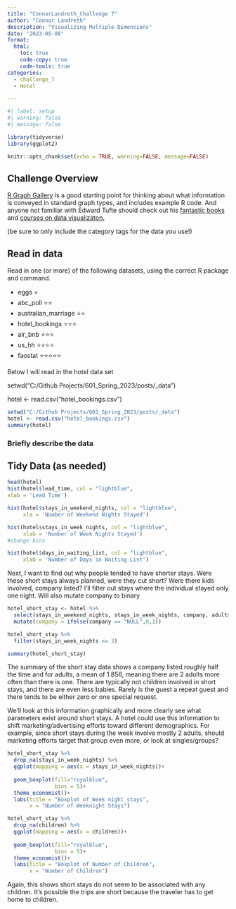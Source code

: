 ```yaml
---
title: "ConnorLandreth_Challenge 7"
author: "Connor Landreth"
description: "Visualizing Multiple Dimensions"
date: "2023-05-08"
format:
  html:
    toc: true
    code-copy: true
    code-tools: true
categories:
  - challenge_7
  - Hotel

---
```


```r
#| label: setup
#| warning: false
#| message: false

library(tidyverse)
library(ggplot2)

knitr::opts_chunk$set(echo = TRUE, warning=FALSE, message=FALSE)
```

## Challenge Overview

[R Graph Gallery](https://r-graph-gallery.com/) is a good starting point for thinking about what information is conveyed in standard graph types, and includes example R code. And anyone not familiar with Edward Tufte should check out his [fantastic books](https://www.edwardtufte.com/tufte/books_vdqi) and [courses on data visualizaton.](https://www.edwardtufte.com/tufte/courses)

(be sure to only include the category tags for the data you use!)

## Read in data

Read in one (or more) of the following datasets, using the correct R package and command.

  - eggs ⭐
  - abc_poll ⭐⭐
  - australian_marriage ⭐⭐
  - hotel_bookings ⭐⭐⭐
  - air_bnb  ⭐⭐⭐
  - us_hh ⭐⭐⭐⭐
  - faostat ⭐⭐⭐⭐⭐
  
  Below I will read in the hotel data set
  
setwd("C:/Github Projects/601_Spring_2023/posts/_data")

hotel <- read.csv("hotel_bookings.csv")


```r
setwd("C:/Github Projects/601_Spring_2023/posts/_data")
hotel <- read.csv("hotel_bookings.csv")
summary(hotel)
```

### Briefly describe the data

## Tidy Data (as needed)


```r
head(hotel)
hist(hotel$lead_time, col = "lightblue",
xlab = 'Lead Time')

```



```r
hist(hotel$stays_in_weekend_nights, col = "lightblue",
     xla = 'Number of Weekend Nights Stayed')
```

```r
hist(hotel$stays_in_week_nights, col = "lightblue",
     xlab = 'Number of Week Nights Stayed')
#change bins

```

```r
hist(hotel$days_in_waiting_list, col = "lightblue",
     xlab = 'Number of Days in Waiting List')

```

Next, I want to find out why people tended to have shorter stays. Were these short stays always planned, were they cut short? Were there kids involved, company listed? I'll filter out stays where the individual stayed only one night. Will also mutate company to binary
```r
hotel_short_stay <- hotel %>% 
  select(stays_in_weekend_nights, stays_in_week_nights, company, adults, children, babies, is_repeated_guest, total_of_special_requests) %>% 
  mutate(company = ifelse(company == "NULL",0,1))
```

```r
hotel_short_stay %>% 
  filter(stays_in_week_nights <= 3)

```
```r
summary(hotel_short_stay)
```
The summary of the short stay data shows a company listed roughly half the time and for adults, a mean of 1.856, meaning there are 2 adults more often than there is one. There are typically not children involved in short stays, and there are even less babies. Rarely is the guest a repeat guest and there tends to be either zero or one special request. 

We'll look at this information graphically and more clearly see what parameters exist around short stays. A hotel could use this information to shift marketing/advertising efforts toward different demographics. For example, since short stays during the week involve mostly 2 adults, should marketing efforts target that group even more, or look at singles/groups?

```r
hotel_short_stay %>% 
  drop_na(stays_in_week_nights) %>% 
  ggplot(mapping = aes(x = stays_in_week_nights))+
  
  geom_boxplot(fill="royalblue",
               bins = 5)+
  theme_economist()+
  labs(title = "Boxplot of Week night stays",
       x = "Number of Weeknight Stays")
```

```r
hotel_short_stay %>% 
  drop_na(children) %>% 
  ggplot(mapping = aes(x = children))+
  
  geom_boxplot(fill="royalblue",
               bins = 5)+
  theme_economist()+
  labs(title = "Boxplot of Number of Children",
       x = "Number of Children")
```
Again, this shows short stays do not seem to be associated with any children. It's possible the trips are short because the traveler has to get home to children.





